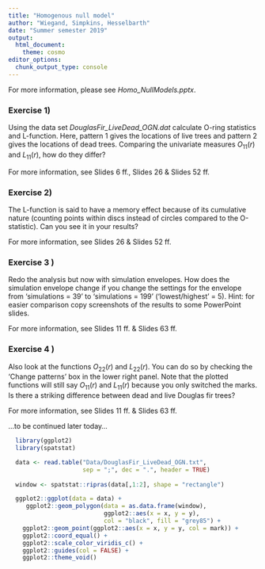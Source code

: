 ```yaml
---
title: "Homogenous null model"
author: "Wiegand, Simpkins, Hesselbarth"
date: "Summer semester 2019"
output: 
  html_document:
    theme: cosmo
editor_options: 
  chunk_output_type: console
---
```


For more information, please see _Homo_NullModels.pptx_.

### Exercise 1) 
Using the data set _DouglasFir_LiveDead_OGN.dat_ calculate O-ring statistics and L-function. Here, pattern 1 gives the locations of live trees and pattern 2 gives the locations of dead trees. Comparing the univariate measures $O_{11}(r)$ and $L_{11}(r)$, how do they differ?

For more information, see Slides 6 ff., Slides 26 & Slides 52 ff.

### Exercise 2)
The L-function is said to have a memory effect because of its cumulative nature (counting points within discs instead of circles compared to the O-statistic). Can you see it in your results?

For more information, see Slides 26 & Slides 52 ff.

### Exercise 3 )
Redo the analysis but now with simulation envelopes. How does the simulation envelope change if you change the settings for the envelope from 'simulations = 39' to 'simulations = 199' ('lowest/highest' = 5). Hint: for easier comparison copy screenshots of the results to some PowerPoint slides.

For more information, see Slides 11 ff. & Slides 63 ff.

### Exercise 4 )
Also look at the functions $O_{22}(r)$ and $L_{22}(r)$. You can do so by checking the 'Change patterns' box in the lower right panel. Note that the plotted functions will still say $O_{11}(r)$ and $L_{11}(r)$ because you only switched the marks. Is there a striking difference between dead and live Douglas fir trees?

For more information, see Slides 11 ff. & Slides 63 ff.

...to be continued later today...

```r
  library(ggplot2)
  library(spatstat)

  data <- read.table("Data/DouglasFir_LiveDead_OGN.txt", 
                     sep = ";", dec = ".", header = TRUE)
  
  window <- spatstat::ripras(data[,1:2], shape = "rectangle")

  ggplot2::ggplot(data = data) + 
     ggplot2::geom_polygon(data = as.data.frame(window),
                           ggplot2::aes(x = x, y = y),
                           col = "black", fill = "grey85") +
    ggplot2::geom_point(ggplot2::aes(x = x, y = y, col = mark)) + 
    ggplot2::coord_equal() + 
    ggplot2::scale_color_viridis_c() + 
    ggplot2::guides(col = FALSE) + 
    ggplot2::theme_void()
```
